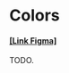 
<Meta title="Foundation/Colors" />

# Colors

#### [[Link Figma]](https://www.figma.com/file/4QvnRfhttlJ2hIKQbuEPZl/Tokens?node-id=1191%3A1346)

TODO.
